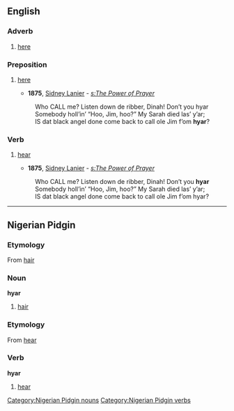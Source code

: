 ==English==

===Adverb===
{{en-adv}}

# {{context|dialectal}} [[here]]

===Preposition===
{{en-prep}}

# {{context|dialectal}} [[here]]
#*'''1875''', [[w:Sidney Lanier|Sidney Lanier]] - ''[[s:The Power of Prayer]]''
#:Who CALL me? Listen down de ribber, Dinah! Don’t you hyar
#:Somebody holl’in’ “Hoo, Jim, hoo?” My Sarah died las’ y’ar;
#:IS dat black angel done come back to call ole Jim f’om '''hyar'''?

===Verb===
{{infl|en|verb}}

# {{context|dialectal}} [[hear]]
#*'''1875''', [[w:Sidney Lanier|Sidney Lanier]] - ''[[s:The Power of Prayer]]''
#:Who CALL me? Listen down de ribber, Dinah! Don’t you '''hyar'''
#:Somebody holl’in’ “Hoo, Jim, hoo?” My Sarah died las’ y’ar;
#:IS dat black angel done come back to call ole Jim f’om hyar?

----

==Nigerian Pidgin==

===Etymology===
From {{etyl|en|pcm}} [[hair]]

===Noun===
'''hyar'''
#[[hair]]

===Etymology===
From {{etyl|en|pcm}} [[hear]]

===Verb===
'''hyar'''
#[[hear]]

[[Category:Nigerian Pidgin nouns]]
[[Category:Nigerian Pidgin verbs]]